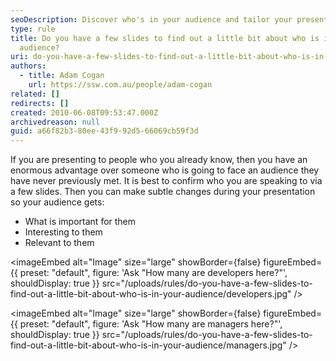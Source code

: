 ```yaml
---
seoDescription: Discover who's in your audience and tailor your presentation for maximum impact by asking a few revealing slides.
type: rule
title: Do you have a few slides to find out a little bit about who is in your
  audience?
uri: do-you-have-a-few-slides-to-find-out-a-little-bit-about-who-is-in-your-audience
authors:
  - title: Adam Cogan
    url: https://ssw.com.au/people/adam-cogan
related: []
redirects: []
created: 2010-06-08T09:53:47.000Z
archivedreason: null
guid: a66f82b3-80ee-43f9-92d5-66069cb59f3d
---
```


If you are presenting to people who you already know, then you have an enormous advantage over someone who is going to face an audience they have never previously met.
It is best to confirm who you are speaking to via a few slides. Then you can make subtle changes during your presentation so your audience gets:

- What is important for them
- Interesting to them
- Relevant to them


<imageEmbed
  alt="Image"
  size="large"
  showBorder={false}
  figureEmbed={{
    preset: "default",
    figure: 'Ask "How many are developers here?"',
    shouldDisplay: true
  }}
  src="/uploads/rules/do-you-have-a-few-slides-to-find-out-a-little-bit-about-who-is-in-your-audience/developers.jpg"
/>


<imageEmbed
  alt="Image"
  size="large"
  showBorder={false}
  figureEmbed={{
    preset: "default",
    figure: 'Ask "How many are managers here?"',
    shouldDisplay: true
  }}
  src="/uploads/rules/do-you-have-a-few-slides-to-find-out-a-little-bit-about-who-is-in-your-audience/managers.jpg"
/>